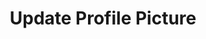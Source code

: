 ---
title: 'Update Profile Picture'
openapi: openapi-v1  PUT /chat/updateProfilePicture/{instance}
---